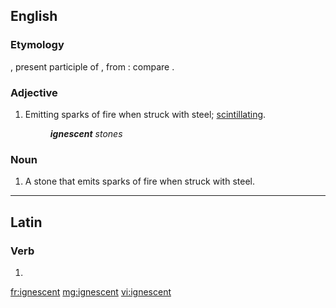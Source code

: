 ==English==

===Etymology===
{{etyl|la|en}} {{m|la|ignescens}}, present participle of {{m|la|ignescere||to become inflamed}}, from {{m|la|ignis||fire}}: compare {{etyl|fr|-}} {{m|fr|ignescent}}.

===Adjective===
{{en-adj|-}}

# Emitting sparks of fire when struck with steel; [[scintillating]].
#: '''''ignescent''' stones''

===Noun===
{{en-noun}}

# A stone that emits sparks of fire when struck with steel.

----

==Latin==

===Verb===
{{la-verb-form|ignēscent}}

# {{inflection of|ignēscō||3|p|futr|actv|indc|lang=la}}

[[fr:ignescent]]
[[mg:ignescent]]
[[vi:ignescent]]